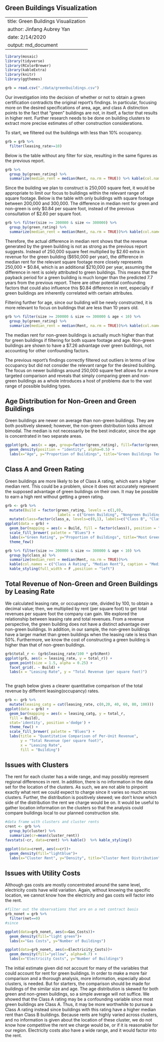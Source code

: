 Green Buildings Visualization 
--------------------------

---
title: Green Buildings Visualization 
author: Jinfang Aubrey Yan
date: 2/14/2020
output: md_document
---


```r
library(mosaic)
library(tidyverse)
library(RColorBrewer)
library(kableExtra)
library(knitr)
library(ggthemes)

grb = read.csv("./data/greenbuildings.csv")


```

Our investigation into the decision of whether or not to obtain a green certification contradicts the original report's findings. In particular, focusing more on the desired specifications of area, age, and class A distinction points to the fact that "green" buildings are not, in itself, a factor that results in higher rent. Further research needs to be done on building clusters to extract more precise estimates of other construction considerations. 

To start, we filtered out the buildings with less than 10% occupancy.
```r


grb = grb %>%  
  filter(leasing_rate>=10)

```

Below is the table without any filter for size, resulting in the same figures as the previous report.
```r
grb %>% 
  group_by(green_rating) %>% 
  summarize(median_rent = median(Rent, na.rm = TRUE)) %>% kable(col.names = c("Green Rating", "Median Rent"), caption = "Median Rent Overall") %>% kable_styling(full_width = F ,position = "left")

```
Since the building we plan to construct is 250,000 square feet, it would be appropriate to limit our focus to buildings within the relevant range of square footage. Below is the table with only buildings with square footage between 200,000 and 300,000. The difference in median rent for green and non-green is only \$0.84 per square foot, instead of the previous consultation of \$2.60 per square foot.
```r

grb %>% filter(size >= 200000 & size <= 300000) %>% 
  group_by(green_rating) %>% 
  summarize(median_rent = median(Rent, na.rm = TRUE))%>% kable(col.names = c("Green Rating", "Median Rent"), caption = "Median Rent by Relevant Area") %>% kable_styling(full_width = F ,position = "left")
```

Therefore, the actual difference in median rent shows that the revenue generated by the green building is not as strong as the previous report suggests. Instead of 250,000 square feet multiplied by \$2.60 extra in revenue for the green building (\$650,000 per year), the difference in median rent for the relevant square footage more closely represents 250,000 * \$0.84, which is an additional \$210,000 per year, assuming the difference in rent is solely attributed to green buildings. This means that the payback period for a green building is much longer than the predicted 7.7 years from the previous report. There are other potential confounding factors that could also influence this $0.84 difference in rent, especially if green buildings are inherently correlated with certain attributes.

Filtering further for age, since our building will be newly constructed, it is more relevant to focus on buildings that are less than 10 years old.
```r
grb %>% filter(size >= 200000 & size <= 300000 & age < 10) %>% 
  group_by(green_rating) %>% 
  summarize(median_rent = median(Rent, na.rm = TRUE))%>% kable(col.names = c("Green Rating", "Median Rent"), caption = "Median Rent by Relevant Area and Age") %>% kable_styling(full_width = F ,position = "left")
```
The median rent for non-green buildings is actually much higher than that for green buildings if filtering for both square footage and age. Non-green buildings are shown to have a \$7.26 advantage over green buildings, not accounting for other confounding factors.

The previous report's findings correctly filtered out outliers in terms of low occupancy but did not consider the relevant range for the desired building. The focus on newer buildings around 250,000 square feet allows for a more targeted comparison and reveals that simply comparing green and non-green buildings as a whole introduces a host of problems due to the vast range of possible building types.

## Age Distribution for Non-Green and Green Buildings
Green buildings are newer on average than non-green buildings. They are both positively skewed; however, the non-green distribution looks almost bimodal. The median is not necessarily be the best indicator, since the age is concentrated in two separate areas.

```r
ggplot(grb, aes(x = age, group=factor(green_rating), fill=factor(green_rating))) +
  geom_density(position = "identity", alpha=0.5) +
  labs(x="Age", y="Proportion of Buildings", title="Green Buildings Tend to be Newer", fill="Green Rating")

```


## Class A and Green Rating
Green buildings are more likely to be of Class A rating, which earn a higher median rent. This could be a problem, since it does not accurately represent the supposed advantage of green buildings on their own. It may be possible to earn a high rent without getting a green rating. 
```r

grb <- grb %>% 
  mutate(Build = factor(green_rating, levels = c(1,0),
                        labels = c("Green Building", "Nongreen Building"))) %>% 
  mutate(class=factor(class_a, levels=c(0,1), labels=c("Class B", "Class A")))
ggplot(data = grb) +
  geom_bar(mapping = aes(x = Build, fill = factor(class)), position = "fill") +
  scale_fill_brewer( palette = "Blues") +
  labs(x="Green Rating", y="Proportion of Buildings", title="Most Green Buildings are Class A", fill="Class Rating")+
  theme_few()

grb %>% filter(size >= 200000 & size <= 300000 & age < 10) %>% 
  group_by(class_a) %>% 
  summarize(median_rent = median(Rent, na.rm = TRUE))%>% 
  kable(col.names = c("Class A Rating", "Median Rent"), caption = "Median Rent by Relevant Area and Age for Class A") %>% 
  kable_styling(full_width = F ,position = "left")
```

## Total Revenue of Non-Green and Green Buildings by Leasing Rate
We calculated leasing rate, or occupancy rate, divided by 100, to obtain a decimal value; then, we multiplied by rent (per square foot) to get total revenues per square foot the company can gain.
We explored the relationship between leasing rate and total revenues. 
From a revenue perspective, the green building does not have a distinct advantage over non-green buildings. In addition, in our sample, the non-green buildings have a larger market than green buildings when the leasing rate is less than 50%. Furthermore, we know the cost of constructing a green building is higher than that of non-green buildings.

```r
grb$total_r <- (grb$leasing_rate/100 * grb$Rent)
ggplot(grb, aes(x = leasing_rate, y = total_r)) + 
  geom_point(size = 1.5, alpha = 0.25) + 
  facet_grid(. ~ Build) +
  labs(x = "Leasing Rate", y = "Total Revenue (per square foot)")
  
```

The graph below gives a clearer quantitative comparison of the total revenue by different leasing(occupancy) rates.

```r
grb <- grb %>% 
  mutate(leasing_catg = cut(leasing_rate, c(0,20, 40, 60, 80, 100)))
ggplot(data = grb) +
  geom_bar(mapping = aes(x = leasing_catg, y = total_r, 
  fill = Build),
  stat='identity', position ='dodge') +
  theme_few() +
  scale_fill_brewer( palette = "Blues") +
  labs(title = "Quantitative Comparison of Per-Unit Revenue",
       y = "Total Revenue (per square foot)",
       x = "Leasing Rate",
       fill = "Building")  
```

## Issues with Clusters

The rent for each cluster has a wide range, and may possibly represent regional differences in rent. In addition, there is no information in the data set for the location of the clusters. As such, we are not able to pinpoint exactly what rent we could expect to charge since it varies so much across clusters. Further, the distribution is positively skewed; we don't know which side of the distribution the rent we charge would be on. It would be useful to gather location information on the clusters so that the analysis could compare buildings local to our planned construction site.

```r
#data frame with clusters and cluster rents
crent <- grb %>% 
  group_by(cluster) %>% 
  summarize(cr=mean(cluster_rent))
favstats(~cr, data=crent) %>% kable()  %>% kable_styling()

ggplot(data=crent, aes(x=cr))+
  geom_density(fill="lightblue")+
  labs(x="Cluster Rent", y="Density", title="Cluster Rent Distribution")

```


## Issues with Utility Costs
Although gas costs are mostly concentrated around the same level, electricity costs have wild variation. Again, without knowing the specific location, we cannot know how the electricity and gas costs will factor into the rent.

```r
#filter out the observations that are on a net contract basis
grb_nonet = grb %>% 
  filter(net==0)
#since 

ggplot(data=grb_nonet, aes(x=Gas_Costs))+
  geom_density(fill="light green")+
  labs(x="Gas Costs", y="Number of Buildings")

ggplot(data=grb_nonet, aes(x=Electricity_Costs))+
  geom_density(fill="yellow", alpha=0.7) +
  labs(x="Electricity Costs", y="Number of Buildings")
```


The initial estimate given did not account for many of the variables that could account for rent for green buildings. In order to make a more fair comparison and a thorough analysis, more information, especially about clusters, is needed. But for starters, the comparison should be made for buildings of the similar size and age. The age distribution is skewed for both green and non-green buildings, so a simple average will not suffice. We showed that the Class A rating may be a confounding variable since most green buildings are Class A. Thus, it may be more worthwhile to pursue a Class A rating instead since buildings with this rating have a higher median rent than Class B buildings. Because rents are highly varied across clusters, and no information is given about the location of these cluster, we do not know how competitive the rent we charge would be, or if it is reasonable for our region. Electricity costs also have a wide range, and it would factor into the rent. 


